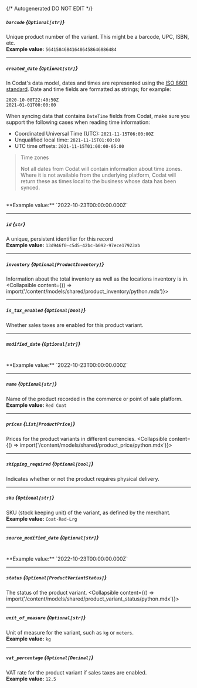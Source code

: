 {/* Autogenerated DO NOT EDIT  */}

##### `barcode` *{`Optional[str]`}*
Unique product number of the variant. This might be a barcode, UPC, ISBN, etc.
<br/>
**Example value:** `564158468416486458646886484`

---
##### `created_date` *{`Optional[str]`}*
In Codat's data model, dates and times are represented using the <a class="external" href="https://en.wikipedia.org/wiki/ISO_8601" target="_blank">ISO 8601 standard</a>. Date and time fields are formatted as strings; for example:

```
2020-10-08T22:40:50Z
2021-01-01T00:00:00
```



When syncing data that contains `DateTime` fields from Codat, make sure you support the following cases when reading time information:

- Coordinated Universal Time (UTC): `2021-11-15T06:00:00Z`
- Unqualified local time: `2021-11-15T01:00:00`
- UTC time offsets: `2021-11-15T01:00:00-05:00`

> Time zones
> 
> Not all dates from Codat will contain information about time zones.  
> Where it is not available from the underlying platform, Codat will return these as times local to the business whose data has been synced.
<br/>
**Example value:** `2022-10-23T00:00:00.000Z`

---
##### `id` *{`str`}*
A unique, persistent identifier for this record
<br/>
**Example value:** `13d946f0-c5d5-42bc-b092-97ece17923ab`

---
##### `inventory` *{`Optional[ProductInventory]`}*
Information about the total inventory as well as the locations inventory is in.
<Collapsible content={() => import('/content/models/shared/product_inventory/python.mdx')}>
</Collapsible>

---
##### `is_tax_enabled` *{`Optional[bool]`}*
Whether sales taxes are enabled for this product variant.

---
##### `modified_date` *{`Optional[str]`}*
<br/>
**Example value:** `2022-10-23T00:00:00.000Z`

---
##### `name` *{`Optional[str]`}*
Name of the product recorded in the commerce or point of sale platform.
<br/>
**Example value:** `Red Coat`

---
##### `prices` *{`List[ProductPrice]`}*
Prices for the product variants in different currencies.
<Collapsible content={() => import('/content/models/shared/product_price/python.mdx')}>
</Collapsible>

---
##### `shipping_required` *{`Optional[bool]`}*
Indicates whether or not the product requires physical delivery.

---
##### `sku` *{`Optional[str]`}*
SKU (stock keeping unit) of the variant, as defined by the merchant.
<br/>
**Example value:** `Coat-Red-Lrg`

---
##### `source_modified_date` *{`Optional[str]`}*
<br/>
**Example value:** `2022-10-23T00:00:00.000Z`

---
##### `status` *{`Optional[ProductVariantStatus]`}*
The status of the product variant.
<Collapsible content={() => import('/content/models/shared/product_variant_status/python.mdx')}>
</Collapsible>

---
##### `unit_of_measure` *{`Optional[str]`}*
Unit of measure for the variant, such as `kg` or `meters`.
<br/>
**Example value:** `kg`

---
##### `vat_percentage` *{`Optional[Decimal]`}*
VAT rate for the product variant if sales taxes are enabled.
<br/>
**Example value:** `12.5`

